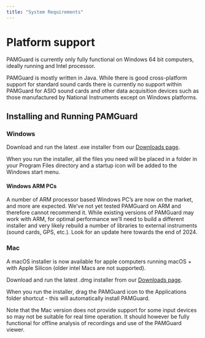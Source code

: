 ```yaml
---
title: "System Requirements"
---
```


# Platform support

PAMGuard is currently only fully functional on Windows 64 bit computers, ideally running and Intel processor.

PAMGuard is mostly written in Java. While there is good cross-platform support for standard sound cards there is currently no support within PAMGuard for ASIO sound cards and other data acquisition devices such as those manufactured by National Instruments except on Windows platforms.

## Installing and Running PAMGuard

### Windows

Download and run the latest .exe installer from our [Downloads page](downloadsurvey.qmd).

When you run the installer, all the files you need will be placed in a folder in your Program Files directory and a startup icon will be added to the Windows start menu.

#### Windows ARM PCs

A number of ARM processor based Windows PC's are now on the market, and more are expected. We've not yet tested PAMGuard on ARM and therefore cannot recommend it. While existing versions of PAMGuard may work with ARM, for optimal performance we'll need to build a different installer and very likely rebuild a number of libraries to external instruments (sound cards, GPS, etc.). Look for an update here towards the end of 2024.

### Mac

A macOS installer is now available for apple computers running  macOS + with Apple Silicon (older intel Macs are not supported).

Download and run the latest .dmg installer from our [Downloads page](downloadsurvey.qmd).

When you run the installer, drag the PAMGuard icon to the Applications folder shortcut - this will automatically install PAMGuard.

Note that the Mac version does not provide support for some input devices so may not be suitable for real time operation. It should however be fully functional for offline analysis of recordings and use of the PAMGuard viewer.
